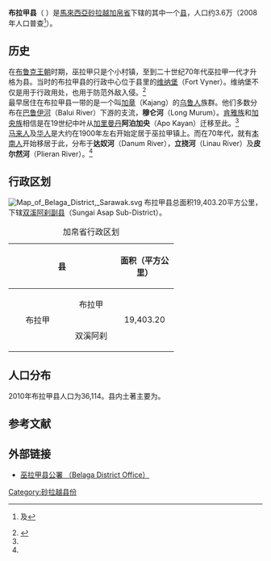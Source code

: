 {{noteTA|G1=melayu}}
{{Infobox settlement myd
|name=布拉甲县
|official_name=Daerah Belaga
|image_map = 
|coordinates = {{coord|2|42|N|113|47|E|display=inline,title}}
|state=砂拉越
|bhg=[[加帛省|加帛省]]
|area_total_km2 = 19403.20
|population_total = 36114
|population_density_km2 = auto
|population_as_of = 2010
|seat = [[布拉甲|布拉甲]]
|la = [[布拉甲县议会|布拉甲县议会]] ''Belaga District Council''
}}

'''布拉甲县'''（''{{lang-en|Belaga District}} {{lang-ms|Daerah Belaga}}''）是[[馬來西亞|馬來西亞]][[砂拉越|砂拉越]][[加帛省|加帛省]]下辖的其中一个[[县|县]]，人口约3.6万（2008年人口普查<ref>{{cite web|title=2010年马来西亚人口和房屋普查：马来西亚人口分布 |publisher=马来西亚国家统计局 |date=2010年更新 |url=http://www.statistics.gov.my/portal/download_Population/files/census2010/Taburan_Penduduk_dan_Ciri-ciri_Asas_Demografi.pdf |accessdate=2012年2月19日 |deadurl=yes |archiveurl=https://web.archive.org/web/20150301154300/http://www.statistics.gov.my/portal/download_Population/files/census2010/Taburan_Penduduk_dan_Ciri-ciri_Asas_Demografi.pdf |archivedate=2015年3月1日 }}{{en}}及{{ms}}</ref>）。

== 历史 ==
在[[布鲁克王朝|布鲁克王朝]]时期，巫拉甲只是个小村镇，至到二十世纪70年代巫拉甲一代才升格为县。当时的布拉甲县的行政中心位于县里的[[维纳堡|维纳堡]]（Fort Vyner）。维纳堡不仅是用于行政用处，也用于防范外敌入侵。<ref name="belaga1">{{cite web| title =巫拉甲县历史| publisher =布拉甲县公署| date =2010-06-03| url =http://www.belagado.sarawak.gov.my/sejarah.html| accessdate =2012年2月19日| deadurl =yes| archiveurl =https://web.archive.org/web/20120308004810/http://www.belagado.sarawak.gov.my/sejarah.html| archivedate =2012年3月8日}}{{ms}}</ref><br />
最早居住在布拉甲县一带的是一个叫[[加章族|加章]]（Kajang）的[[乌鲁人|乌鲁人]]族群。他们多数分布在[[巴鲁伊河|巴鲁伊河]]（Balui River）下游的支流，'''穆仑河'''（Long Murum）。[[肯雅族|肯雅族]]和[[加央族|加央族]]相信是在19世纪中叶从[[加里曼丹|加里曼丹]]'''阿泊加央'''（Apo Kayan）迁移至此。<ref name="belaga1"/><br />
[[马来人|马来人]]及[[华人|华人]]是大约在1900年左右开始定居于巫拉甲镇上。而在70年代，就有[[本南族|本南人]]开始移居于此，分布于'''达奴河'''（Danum River），'''立挠河'''（Linau River）及'''皮尔然河'''（Plieran River）。<ref name="belaga1"/>

== 行政区划 ==
[[File:Map_of_Belaga_District,_Sarawak.svg|thumb]]
布拉甲县总面积19,403.20平方公里，下辖[[双溪阿刹副县|双溪阿刹副县]]（Sungai Asap Sub-District）。

{| class="wikitable" align="center"
 |+ 加帛省行政区划
<!-- <ref>
{{Cite web
  | url        = 
  | publisher  = 
  | title      = 
  | date       = 
  | accessdate = 
}}{{ms}}
</ref> -->
|-
! colspan="2" align="center" height="35"| 县                    
! colspan="1" align="center" height="35"| 面积（平方公里）
! colspan="1" align="center" height="35"| 人口（2010年）
|-
| rowspan="2" width="100" align="center" | 布拉甲
| width="80" align="center" height="30"  | 布拉甲
| rowspan="2" width="100" align="center" | 19,403.20
| rowspan="2" width="100" align="center" | 36,114
|-
| width="80" align="center"  height="30"| 双溪阿刹
|}

==人口分布==
2010年布拉甲县人口为36,114。{{my10|2}}县内土著主要为{{link-en|肯雅族|Kenyah people}}。

{{MyPopuSarawak|2010|912|3983|139|290|23949|1489|42|171|5139}}

== 参考文献 ==
{{reflist}}

==外部链接==
*[https://web.archive.org/web/20120220165839/http://www.belagado.sarawak.gov.my/ 巫拉甲县公署 （Belaga District Office）]{{ms}}
{{Portal box|马来西亚}}

{{砂拉越}}
{{马来西亚县份}}

[[Category:砂拉越县份|Category:砂拉越县份]]